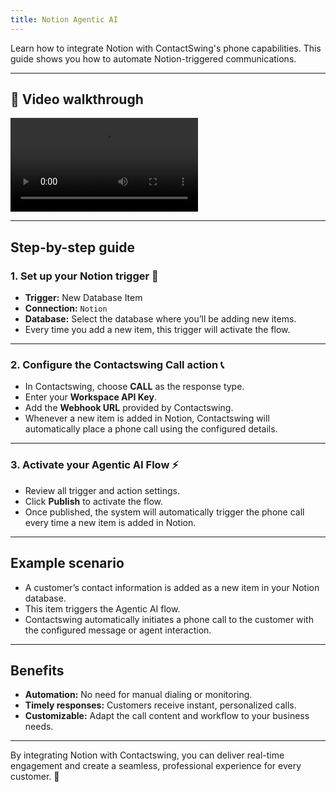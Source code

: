 ```yaml
---
title: Notion Agentic AI
---
```


Learn how to integrate Notion with ContactSwing's phone capabilities. This guide shows you how to automate Notion-triggered communications.

---

## 🎥 Video walkthrough

<div class="card-video">
  <video 
    src="https://storage.googleapis.com/helpsessionvideos/Contactswing/Videos/notion.mp4" 
    autoplay 
    playsinline 
    controls 
    title="Notion to Contactswing Workflow"
  ></video>
</div>

---

## Step-by-step guide

### 1. Set up your Notion trigger 📝

- **Trigger:** New Database Item
- **Connection:** `Notion`
- **Database:** Select the database where you’ll be adding new items.
- Every time you add a new item, this trigger will activate the flow.

---

### 2. Configure the Contactswing Call action 📞

- In Contactswing, choose **CALL** as the response type.
- Enter your **Workspace API Key**.
- Add the **Webhook URL** provided by Contactswing.
- Whenever a new item is added in Notion, Contactswing will automatically place a phone call using the configured details.

---

### 3. Activate your Agentic AI Flow ⚡

- Review all trigger and action settings.
- Click **Publish** to activate the flow.
- Once published, the system will automatically trigger the phone call every time a new item is added in Notion.

---

## Example scenario

- A customer’s contact information is added as a new item in your Notion database.
- This item triggers the Agentic AI flow.
- Contactswing automatically initiates a phone call to the customer with the configured message or agent interaction.

---

## Benefits

- **Automation:** No need for manual dialing or monitoring.
- **Timely responses:** Customers receive instant, personalized calls.
- **Customizable:** Adapt the call content and workflow to your business needs.

---

By integrating Notion with Contactswing, you can deliver real-time engagement and create a seamless, professional experience for every customer. 🤖
